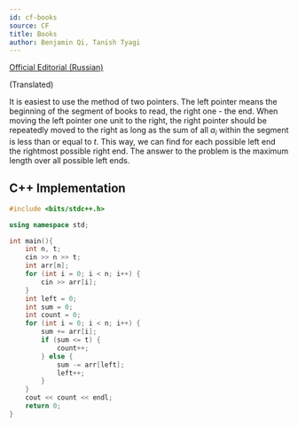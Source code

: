 ```yaml
---
id: cf-books
source: CF
title: Books
author: Benjamin Qi, Tanish Tyagi
---
```


[Official Editorial (Russian)](https://codeforces.com/blog/entry/6864)

(Translated)

It is easiest to use the method of two pointers. The left pointer means the beginning of the segment of books to read, the right one - the end. 
When moving the left pointer one unit to the right, the right pointer should be repeatedly moved to the right as long as the sum of all
$a_i$ within the segment is less than or equal to $t$. This way, we can find for each possible left end the rightmost possible right end. 
The answer to the problem is the maximum length over all possible left ends.

<LanguageSection>

<CPPSection>

## C++ Implementation

```cpp
#include <bits/stdc++.h>

using namespace std;

int main(){
	int n, t;	
	cin >> n >> t;
	int arr[n];
	for (int i = 0; i < n; i++) {
		cin >> arr[i];
	}
	int left = 0;
	int sum = 0;
	int count = 0;
	for (int i = 0; i < n; i++) {
		sum += arr[i];
		if (sum <= t) {
			count++;
		} else {
			sum -= arr[left];
			left++;
		}
	}
	cout << count << endl;
	return 0;
}
```

</CPPSection>

</LanguageSection>
